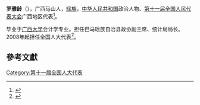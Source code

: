 '''罗雅龄'''（{{bd|1964年||}}），广西马山人，[[瑶族|瑶族]]，[[中华人民共和国|中华人民共和国]]政治人物、[[第十一届全国人民代表大会|第十一届全国人民代表大会]]广西地区代表<ref>{{cite web|author=新华网|title=第十一届全国人大代表|url=http://news.xinhuanet.com/ziliao/2008-03/03/content_7708230.htm?node=36628|publisher=新华网|accessdate=2014-01-07|archive-date=2014-01-10|archive-url=https://web.archive.org/web/20140110211415/http://news.xinhuanet.com/ziliao/2008-03/03/content_7708230.htm?node=36628|dead-url=no}}</ref>。

毕业于[[广西大学|广西大学]]会计学专业。担任巴马瑶族自治县政协副主席、统计局局长。2008年起担任全国人大代表<ref>{{cite news|title=全国人大代表信息-罗雅龄|url= http://210.82.31.1:8084/delegate/viewDelegate.action?dbid=112001|accessdate=2013-04-05|newspaper=全国人大网|archive-url=https://web.archive.org/web/20140522075114/http://www.npc.gov.cn/delegate/viewDelegate.action?dbid=112001|archive-date=2014-05-22|dead-url=yes}}</ref>。

==參考文獻==
{{reflist}}
[[Category:第十一届全国人大代表|Category:第十一届全国人大代表]]